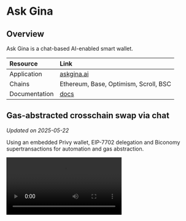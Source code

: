 # Ask Gina

## Overview

Ask Gina is a chat-based AI-enabled smart wallet.

| Resource | Link |
|:---------|:-----|
| Application | [askgina.ai](https://askgina.ai) |
| Chains | Ethereum, Base, Optimism, Scroll, BSC |
| Documentation | [docs](https://askgina.ai/docs) |

## Gas-abstracted crosschain swap via chat

*Updated on 2025-05-22*

Using an embedded Privy wallet, EIP-7702 delegation and Biconomy supertransactions for automation and gas abstraction.

<video controls>
  <source src="https://content.uxscout.xyz/askgina-2025-05-22.mp4" type="video/mp4"/>
  Your browser does not support the video tag.
</video>
